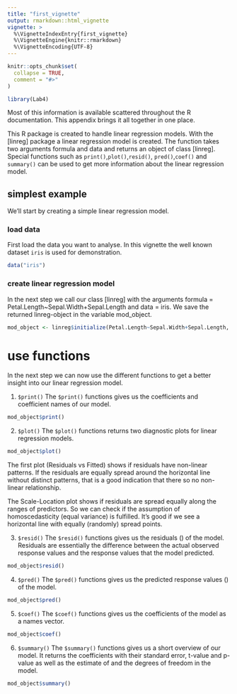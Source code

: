 ```yaml
---
title: "first_vignette"
output: rmarkdown::html_vignette
vignette: >
  %\VignetteIndexEntry{first_vignette}
  %\VignetteEngine{knitr::rmarkdown}
  %\VignetteEncoding{UTF-8}
---
```


```r
knitr::opts_chunk$set(
  collapse = TRUE,
  comment = "#>"
)
```

```r
library(Lab4)
```

Most of this information is available scattered throughout the R documentation. This appendix brings it all together in one place. 

This R package is created to handle linear regression models. With the [linreg] package a linear regression model is created. The function takes two arguments formula and data and returns an object of class [linreg]. Special functions such as `print()`,`plot()`,`resid()`, `pred()`,`coef()` and `summary()` can be used to get more information about the linear regression model. 



## simplest example
We'll start by creating a simple linear regression model. 

### load data
First load the data you want to analyse. In this vignette the well known dataset `iris` is used for demonstration. 
```r
data("iris")
```


### create linear regression model
In the next step we call our class [linreg] with the arguments formula = Petal.Length~Sepal.Width+Sepal.Length and data = iris. We save the returned linreg-object in the variable mod_object. 
```r

mod_object <- linreg$initialize(Petal.Length~Sepal.Width+Sepal.Length, data = iris)

```

# use functions
In the next step we can now use the different functions to get a better insight into our linear regression model. 

1. `$print()`
The `$print()` functions gives us the coefficients and coefficient names of our model. 
```r
mod_object$print()
```


2. `$plot()`
The `$plot()` functions returns two diagnostic plots for linear regression models. 

```r
mod_object$plot()
```

The first plot (Residuals vs Fitted) shows if residuals have non-linear patterns. If the residuals are equally spread around the horizontal line without distinct patterns, that is a good indication that there so no non-linear relationship. 

The Scale-Location plot shows if residuals are spread equally along the ranges of predictors. So we can check if the assumption of homoscedasticity (equal variance) is fulfilled. It's good if we see a horizontal line with equally (randomly) spread points. 


3. `$resid()`
The `$resid()` functions gives us the residuals (\hat{e}) of the model. Residuals are essentially the difference between the actual observed response values and the response values that the model predicted.
```r
mod_object$resid()
```


4. `$pred()`
The `$pred()` functions gives us the predicted response values (\hat{y}) of the model. 
```r
mod_object$pred()
```


5. `$coef()`
The `$coef()` functions gives us the coefficients of the model as a names vector. 
```r
mod_object$coef()
```


6. `$summary()` 
The `$summary()` functions gives us a short overview of our model. It returns the coefficients with their standard error, t-value and p-value as well as the estimate of \hat{\sigma} and the degrees of freedom in the model. 
```r
mod_object$summary()
```

